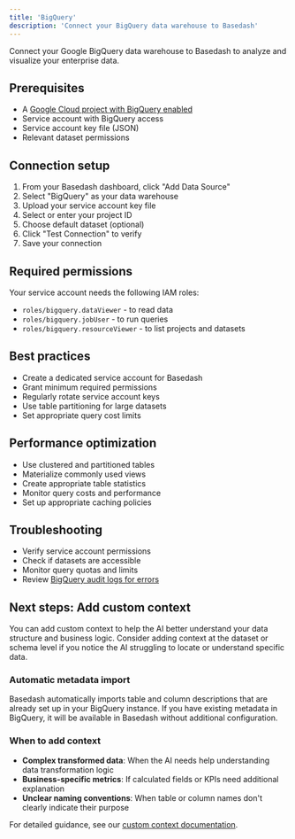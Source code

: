 ```yaml
---
title: 'BigQuery'
description: 'Connect your BigQuery data warehouse to Basedash'
---
```


Connect your Google BigQuery data warehouse to Basedash to analyze and visualize your enterprise data.

## Prerequisites
- A [Google Cloud project with BigQuery enabled](https://console.cloud.google.com/?src=Basedash)
- Service account with BigQuery access
- Service account key file (JSON)
- Relevant dataset permissions

## Connection setup
1. From your Basedash dashboard, click "Add Data Source"
2. Select "BigQuery" as your data warehouse
3. Upload your service account key file
4. Select or enter your project ID
5. Choose default dataset (optional)
6. Click "Test Connection" to verify
7. Save your connection

## Required permissions
Your service account needs the following IAM roles:
- `roles/bigquery.dataViewer` - to read data
- `roles/bigquery.jobUser` - to run queries
- `roles/bigquery.resourceViewer` - to list projects and datasets

## Best practices
- Create a dedicated service account for Basedash
- Grant minimum required permissions
- Regularly rotate service account keys
- Use table partitioning for large datasets
- Set appropriate query cost limits

## Performance optimization
- Use clustered and partitioned tables
- Materialize commonly used views
- Create appropriate table statistics
- Monitor query costs and performance
- Set up appropriate caching policies

## Troubleshooting
- Verify service account permissions
- Check if datasets are accessible
- Monitor query quotas and limits
- Review [BigQuery audit logs for errors](https://console.cloud.google.com/logs/query?src=Basedash)

## Next steps: Add custom context

You can add custom context to help the AI better understand your data structure and business logic. Consider adding context at the dataset or schema level if you notice the AI struggling to locate or understand specific data.

### Automatic metadata import
Basedash automatically imports table and column descriptions that are already set up in your BigQuery instance. If you have existing metadata in BigQuery, it will be available in Basedash without additional configuration.

### When to add context
- **Complex transformed data**: When the AI needs help understanding data transformation logic
- **Business-specific metrics**: If calculated fields or KPIs need additional explanation
- **Unclear naming conventions**: When table or column names don't clearly indicate their purpose

For detailed guidance, see our [custom context documentation](/features/custom-context).
